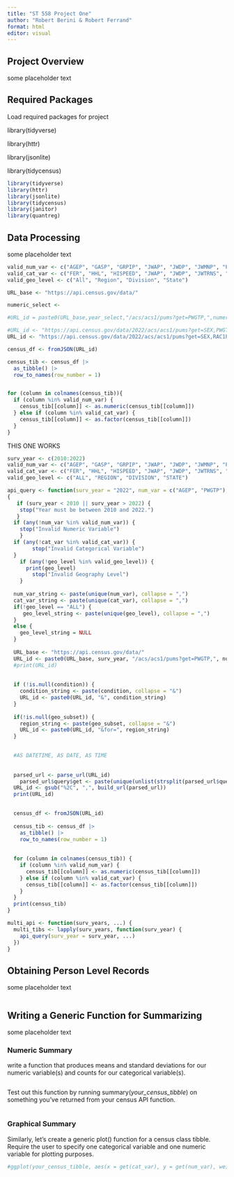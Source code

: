 ```yaml
---
title: "ST 558 Project One"
author: "Robert Berini & Robert Ferrand"
format: html
editor: visual
---
```


## Project Overview

some placeholder text

## Required Packages

Load required packages for project

library(tidyverse)

library(httr)

library(jsonlite)

library(tidycensus)

```r
library(tidyverse)
library(httr)
library(jsonlite)
library(tidycensus)
library(janitor)
library(quantreg)
```

## Data Processing

some placeholder text

```r
valid_num_var <- c("AGEP", "GASP", "GRPIP", "JWAP", "JWDP", "JWMNP", "PWGTP")
valid_cat_var <- c("FER", "HHL", "HISPEED", "JWAP", "JWDP", "JWTRNS", "SCH", "SCHL", "SEX")
valid_geo_level <- c("All", "Region", "Division", "State")

URL_base <- "https://api.census.gov/data/"

numeric_select <- 

#URL_id = paste0(URL_base,year_select,"/acs/acs1/pums?get=PWGTP,",numeric_select,",",cat_select)

#URL_id <- "https://api.census.gov/data/2022/acs/acs1/pums?get=SEX,PWGTP&SCHL=24"
URL_id <- "https://api.census.gov/data/2022/acs/acs1/pums?get=SEX,RAC1P&AGEP=30&for=division:9"

census_df <- fromJSON(URL_id)

census_tib <- census_df |>
  as_tibble() |>
  row_to_names(row_number = 1)


for (column in colnames(census_tib)){
  if (column %in% valid_num_var) {
    census_tib[[column]] <- as.numeric(census_tib[[column]])
  } else if (column %in% valid_cat_var) {
    census_tib[[column]] <- as.factor(census_tib[[column]])
  }
}
```

THIS ONE WORKS

```r
surv_year <- c(2010:2022)
valid_num_var <- c("AGEP", "GASP", "GRPIP", "JWAP", "JWDP", "JWMNP", "PWGTP")
valid_cat_var <- c("FER", "HHL", "HISPEED", "JWAP", "JWDP", "JWTRNS", "SCH", "SCHL", "SEX")
valid_geo_level <- c("ALL", "REGION", "DIVISION", "STATE")

api_query <- function(surv_year = "2022", num_var = c("AGEP", "PWGTP"), cat_var = "SEX", geo_level = "ALL", condition = NULL, geo_subset = NULL)
{
   if (surv_year < 2010 || surv_year > 2022) {
    stop("Year must be between 2010 and 2022.")
   }
  if (any(!num_var %in% valid_num_var)) {
    stop("Invalid Numeric Variable")
    }
  if (any(!cat_var %in% valid_cat_var)) {
        stop("Invalid Categorical Variable")
  }
    if (any(!geo_level %in% valid_geo_level)) {
      print(geo_level)
        stop("Invalid Geography Level")
    }
  
  num_var_string <- paste(unique(num_var), collapse = ",")
  cat_var_string <- paste(unique(cat_var), collapse = ",")
  if(!geo_level == "ALL") {
     geo_level_string <- paste(unique(geo_level), collapse = ",") 
  }
  else {
    geo_level_string = NULL
  }
  
  URL_base <- "https://api.census.gov/data/"
  URL_id <- paste0(URL_base, surv_year, "/acs/acs1/pums?get=PWGTP,", num_var_string, ",", cat_var_string, ",",geo_level_string)
  #print(URL_id)
  
  
  if (!is.null(condition)) {
    condition_string <- paste(condition, collapse = "&")
    URL_id <- paste0(URL_id, "&", condition_string)
  }
  
  if(!is.null(geo_subset)) {
    region_string <- paste(geo_subset, collapse = "&")
    URL_id <- paste0(URL_id, "&for=", region_string)
  }

  
  #AS DATETIME, AS DATE, AS TIME
  
  
  parsed_url <- parse_url(URL_id)
    parsed_url$query$get <- paste(unique(unlist(strsplit(parsed_url$query$get, ",")))[!unique(unlist(strsplit(parsed_url$query$get, ","))) %in% names(parsed_url$query)], collapse = ",")
  URL_id <- gsub("%2C", ",", build_url(parsed_url))
  print(URL_id)

  
  census_df <- fromJSON(URL_id)
  
  census_tib <- census_df |>
    as_tibble() |>
    row_to_names(row_number = 1)
  
  
  for (column in colnames(census_tib)) {
    if (column %in% valid_num_var) {
      census_tib[[column]] <- as.numeric(census_tib[[column]])
    } else if (column %in% valid_cat_var) {
      census_tib[[column]] <- as.factor(census_tib[[column]])
    }
  }
  print(census_tib)
}

```

```r
multi_api <- function(surv_years, ...) {
  multi_tibs <- lapply(surv_years, function(surv_year) {
    api_query(surv_year = surv_year, ...)
  })
}
```

## Obtaining Person Level Records

some placeholder text

```r

```

## Writing a Generic Function for Summarizing

some placeholder text

### Numeric Summary

write a function that produces means and standard deviations for our numeric variable(s) and counts for our categorical variable(s).

```r

```

Test out this function by running summary(*your_census_tibble*) on something you've returned from your census API function.

```r

```

### Graphical Summary

Similarly, let's create a generic plot() function for a census class tibble. Require the user to specify one categorical variable and one numeric variable for plotting purposes.

```r

#ggplot(your_census_tibble, aes(x = get(cat_var), y = get(num_var), weight = PWGTP)) + geom_boxplot()
```
